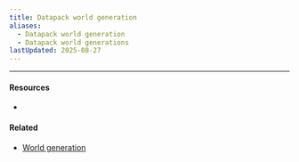 ```yaml
---
title: Datapack world generation
aliases:
  - Datapack world generation
  - Datapack world generations
lastUpdated: 2025-08-27
---
```



<NoContent />

---

#### Resources

- <Wiki src="https://minecraft.wiki/w/Data_pack" name="Data pack" />

#### Related
- [World generation](/worldgeneration)